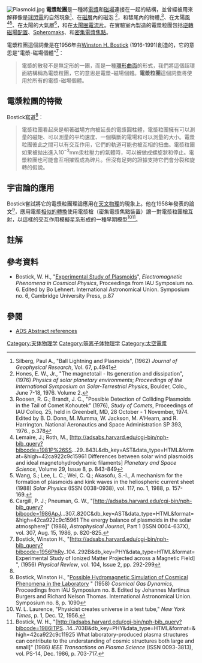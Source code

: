 {{noteTA
|T=zh-hans:等离子体团; zh-hk:等離子體團; zh-tw:電漿粒團;
|G1=天文学
|1=zh-hans:等离子;zh-hk:等離子;zh-tw:電漿;
}}
:{{for2|Plasma's desktop widgets|[[Plasma_(KDE)|Plasma (KDE)]]}}
[[File:Plasmoid.jpg|thumbnail]]
'''電漿粒團'''是一種將[[電漿|電漿]]和[[磁場|磁場]]連接在一起的結構，並曾經被用來解釋像是[[球閃電|球閃電]]的自然現象<ref>Silberg, Paul A., "Ball Lightning and Plasmoids", (1962) ''Journal of Geophysical Research'', Vol. 67, p.4941</ref>、在[[磁層|磁層]]內的磁泡 <ref>Hones, E. W., Jr., "The magnetotail - Its generation and dissipation", (1976) ''Physics of solar planetary environments''; ''Proceedings of the International Symposium on Solar-Terrestrial Physics'', Boulder, Colo., June 7-18, 1976. Volume 2.</ref>，和彗尾內的物體,<ref>Roosen, R. G.; Brandt, J. C., "Possible Detection of Colliding Plasmoids in the Tail of Comet Kohoutek" (1976), ''Study of Comets'', Proceedings of IAU Colloq. 25, held in Greenbelt, MD, 28 October - 1 November, 1974. Edited by B. D. Donn, M. Mumma, W. Jackson, M. A'Hearn, and R. Harrington. National Aeronautics and Space Administration SP 393, 1976., p.378</ref>、在太陽風<ref>Lemaire, J.; Roth, M., [http://adsabs.harvard.edu/cgi-bin/nph-bib_query?bibcode=1981P%26SS...29..843L&db_key=AST&data_type=HTML&format=&high=42ca922c9c15961 Differences between solar wind plasmoids and ideal magnetohydrodynamic filaments] {{Wayback|url=http://adsabs.harvard.edu/cgi-bin/nph-bib_query?bibcode=1981P%26SS...29..843L&db_key=AST&data_type=HTML&format=&high=42ca922c9c15961 |date=20191213220019 }} ''Planetary and Space Science'', Volume 29, Issue 8, p. 843-849</ref><ref>Wang, S.; Lee, L. C.; Wei, C. Q.; Akasofu, S.-I., A mechanism for the formation of plasmoids and kink waves in the heliospheric current sheet (1988) ''Solar Physics'' (ISSN 0038-0938), vol. 117, no. 1, 1988, p. 157-169.</ref>、在太陽的大氣層<ref>Cargill, P. J.; Pneuman, G. W., "[http://adsabs.harvard.edu/cgi-bin/nph-bib_query?bibcode=1986ApJ...307..820C&db_key=AST&data_type=HTML&format=&high=42ca922c9c15961 The energy balance of plasmoids in the solar atmosphere]" (1986), ''Astrophysical Journal'', Part 1 (ISSN 0004-637X), vol. 307, Aug. 15, 1986, p. 820-825.</ref>，和在[[太陽圈電流片|太陽圈電流片]]。在實驗室內製造的電漿粒團包括[[逆轉磁場配置|逆轉磁場配置]]、[[Spheromak|Spheromak]]s、和[[密集電漿焦點|密集電漿焦點]]。

電漿粒團這個詞彙是在1956年由[[Winston_H._Bostick|Winston H. Bostick]] (1916-1991)創造的，它的意思是"電漿-磁場個體"<ref name="bostick1956">Bostick, Winston H., "[http://adsabs.harvard.edu/cgi-bin/nph-bib_query?bibcode=1956PhRv..104..292B&db_key=PHY&data_type=HTML&format= Experimental Study of Ionized Matter Projected across a Magnetic Field] {{Wayback|url=http://adsabs.harvard.edu/cgi-bin/nph-bib_query?bibcode=1956PhRv..104..292B&db_key=PHY&data_type=HTML&format= |date=20191213220023 }}", (1956) ''Physical Review'', vol. 104, Issue 2, pp. 292-299</ref>：

<blockquote>
電漿的散發不是無定形的一團，而是一種[[環形曲面|環形曲面]]的形式，我們將這個超環面結構稱為電漿粒團，它的意思是電漿-磁場個體。'''電漿粒團'''這個詞彙將使用於所有的電漿-磁場個體。
</blockquote>

== 電漿粒團的特徵 ==

Bostick寫道<ref name="bostick1956" />：

<blockquote>
電漿粒團看起來是朝著磁場方向被延長的電漿圓柱體，電漿粒團擁有可以測量的磁矩、可以測量的平均速度、一個橫斷的電場和可以測量的大小。電漿粒團彼此之間可以有交互作用，它們的軌道可能也被互相的扭曲。電漿粒團如果被拋出進入10<sup>−3</sup>mm汞柱壓力的氣體時，可以被做成螺旋狀和停止。電漿粒團也可能會互相摧毀成為碎片。但沒有足夠的證據支持它們會分裂和旋轉的假說。
</blockquote>

== 宇宙論的應用 ==

Bostick嘗試將它的電漿粒團理論應用在[[天文物理|天文物理]]的現象上。他在1958年發表的論文<ref>Bostick, Winston H., "[http://articles.adsabs.harvard.edu//full/seri/IAUS./0008//0001090.000.html Possible Hydromagnetic Simulation of Cosmical Phenomena in the Laboratory] {{Wayback|url=http://articles.adsabs.harvard.edu//full/seri/IAUS./0008//0001090.000.html |date=20160303183835 }}" (1958) ''Cosmical Gas Dynamics'', Proceedings from IAU Symposium no. 8. Edited by Johannes Martinus Burgers and Richard Nelson Thomas. International Astronomical Union. Symposium no. 8, p. 1090</ref>，應用電漿[[電漿定標|相似的轉換]]使用電漿槍（密集電漿焦點裝置）讓一對電漿粒團槍互射，以這樣的交互作用模擬星系形成的一種早期模型<ref>W. L. Laurence, "Physicist creates universe in a test tube," ''New York Times'', p. 1, Dec. 12, 1956.</ref><ref>Bostick, W. H., "[http://adsabs.harvard.edu/cgi-bin/nph-bib_query?bibcode=1986ITPS...14..703B&db_key=PHY&data_type=HTML&format=&high=42ca922c9c11925 What laboratory-produced plasma structures can contribute to the understanding of cosmic structures both large and small]" (1986) ''IEEE Transactions on Plasma Science'' (ISSN 0093-3813), vol. PS-14, Dec. 1986, p. 703-717.</ref>。

== 註解 ==
<div style="font-size: 95%">
<!--See [[Wikipedia:Footnotes|Wikipedia:Footnotes]] for an explanation of how to generate footnotes using the <ref(erences/)> tags-->
<references/>
</div>

== 參考資料 ==
* Bostick, W. H., "[http://articles.adsabs.harvard.edu//full/seri/IAUS./0006//0000087.000.html Experimental Study of Plasmoids]", ''Electromagnetic Phenomena in Cosmical Physics'', Proceedings from IAU Symposium no. 6. Edited by Bo Lehnert. International Astronomical Union. Symposium no. 6, Cambridge University Press, p.87

== 參閱 ==
*[http://adsabs.harvard.edu/cgi-bin/nph-abs_connect?db_key=AST&db_key=PHY&sim_query=YES&aut_xct=NO&aut_logic=OR&obj_logic=OR&author=&object=&start_mon=&start_year=&end_mon=&end_year=&ttl_req=YES&ttl_logic=OR&title=%3Dplasmoid+%3Dplasmoids&txt_req=YES&txt_logic=AND&text=&nr_to_return=100&start_nr=1&jou_pick=ALL&ref_stems=&data_and=ALL&group_and=ALL&start_entry_day=&start_entry_mon=&start_entry_year=&end_entry_day=&end_entry_mon=&end_entry_year=&min_score=&sort=SCORE&data_type=SHORT&aut_syn=YES&ttl_syn=YES&txt_syn=YES&aut_wt=1.0&obj_wt=1.0&ttl_wt=0.3&txt_wt=3.0&aut_wgt=YES&obj_wgt=YES&ttl_wgt=YES&txt_wgt=YES&ttl_sco=YES&txt_sco=YES&version=1 ADS Abstract references]

[[Category:天体物理学|Category:天体物理学]]
[[Category:等离子体物理学|Category:等离子体物理学]]
[[Category:太空電漿|Category:太空電漿]]